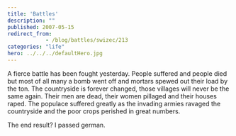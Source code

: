 ```yaml
---
title: 'Battles'
description: ""
published: 2007-05-15
redirect_from: 
            - /blog/battles/swizec/213
categories: "life"
hero: ../../../defaultHero.jpg
---
```

A fierce battle has been fought yesterday. People suffered and people died but most of all many a bomb went off and mortars spewed out their load by the ton. The countryside is forever changed, those villages will never be the same again. Their men are dead, their women pillaged and their houses raped. The populace suffered greatly as the invading armies ravaged the countryside and the poor crops perished in great numbers.

The end result? I passed german.